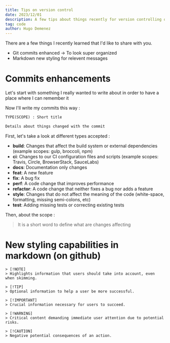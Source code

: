 ```yaml
---
title: Tips on version control 
date: 2023/12/01
description: A few tips about things recently for version controlling on Github
tag: code
author: Hugo Demenez
---
```


There are a few things I recently learned that I'd like to share with you.

- Git commits enhanced -> To look super organized
- Markdown new styling for relevent messages


# Commits enhancements

Let's start with something I really wanted to write about in order to have a place where I can remember it

Now I'll write my commits this way :

```md
TYPE(SCOPE) : Short title

Details about things changed with the commit
```
 
First, let's take a look at different types accepted :
* **build**: Changes that affect the build system or external dependencies (example scopes: gulp, broccoli, npm)
* **ci**: Changes to our CI configuration files and scripts (example scopes: Travis, Circle, BrowserStack, SauceLabs)
* **docs**: Documentation only changes
* **feat**: A new feature
* **fix**: A bug fix
* **perf**: A code change that improves performance
* **refactor**: A code change that neither fixes a bug nor adds a feature
* **style**: Changes that do not affect the meaning of the code (white-space, formatting, missing semi-colons, etc)
* **test**: Adding missing tests or correcting existing tests

Then, about the scope :
> It is a short word to define what are changes affecting


# New styling capabilities in markdown (on github)

```
> [!NOTE]  
> Highlights information that users should take into account, even when skimming.

> [!TIP]
> Optional information to help a user be more successful.

> [!IMPORTANT]  
> Crucial information necessary for users to succeed.

> [!WARNING]  
> Critical content demanding immediate user attention due to potential risks.

> [!CAUTION]
> Negative potential consequences of an action.
```
